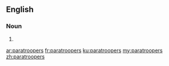 ==English==

===Noun===
{{head|en|noun plural form}}

# {{plural of|paratrooper|lang=en}}

[[ar:paratroopers]]
[[fr:paratroopers]]
[[ku:paratroopers]]
[[my:paratroopers]]
[[zh:paratroopers]]